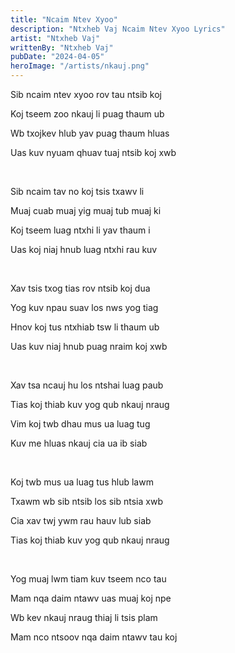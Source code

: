 ```yaml
---
title: "Ncaim Ntev Xyoo"
description: "Ntxheb Vaj Ncaim Ntev Xyoo Lyrics"
artist: "Ntxheb Vaj"
writtenBy: "Ntxheb Vaj"
pubDate: "2024-04-05"
heroImage: "/artists/nkauj.png"
---
```


Sib ncaim ntev xyoo rov tau ntsib koj

Koj tseem zoo nkauj li puag thaum ub

Wb txojkev hlub yav puag thaum hluas

Uas kuv nyuam qhuav tuaj ntsib koj xwb

<br />

Sib ncaim tav no koj tsis txawv li

Muaj cuab muaj yig muaj tub muaj ki

Koj tseem luag ntxhi li yav thaum i

Uas koj niaj hnub luag ntxhi rau kuv

<br />

Xav tsis txog tias rov ntsib koj dua

Yog kuv npau suav los nws yog tiag

Hnov koj tus ntxhiab tsw li thaum ub

Uas kuv niaj hnub puag nraim koj xwb

<br />

Xav tsa ncauj hu los ntshai luag paub

Tias koj thiab kuv yog qub nkauj nraug

Vim koj twb dhau mus ua luag tug

Kuv me hluas nkauj cia ua ib siab

<br />

Koj twb mus ua luag tus hlub lawm

Txawm wb sib ntsib los sib ntsia xwb

Cia xav twj ywm rau hauv lub siab

Tias koj thiab kuv yog qub nkauj nraug

<br />

Yog muaj lwm tiam kuv tseem nco tau

Mam nqa daim ntawv uas muaj koj npe

Wb kev nkauj nraug thiaj li tsis plam

Mam nco ntsoov nqa daim ntawv tau koj
